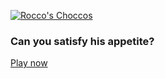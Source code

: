 [![Rocco's Choccos](../../images/roccos-choccos.png)](https://mellowarpeggiation.itch.io/loccys-choccys)

### Can you satisfy his appetite?

<a class="btn btn-primary" href="https://mellowarpeggiation.itch.io/loccys-choccys">Play now</a>
